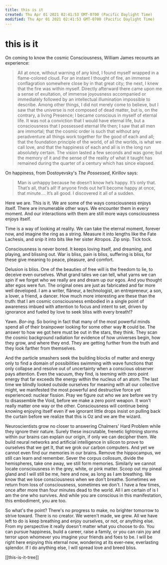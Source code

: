 ```yaml
---
title: this is it
created: Thu Apr 01 2021 02:41:53 GMT-0700 (Pacific Daylight Time)
modified: Thu Apr 01 2021 02:41:53 GMT-0700 (Pacific Daylight Time)
---
```

# this is it

On coming to know the cosmic Consciousness, William James recounts an experience:

> All at once, without warning of any kind, I found myself wrapped in a flame-colored cloud. For an instant I thought of fire, an immense conflagration somewhere close by in that great city; the next, I knew that the fire was within myself. Directly afterward there came upon me a sense of exultation, of immense joyousness accompanied or immediately followed by an intellectual illumination impossible to describe. Among other things, I did not merely come to believe, but I saw that the universe is not composed of dead matter, but is, on the contrary, a living Presence; I became conscious in myself of eternal life. It was not a conviction that I would have eternal life, but a consciousness that I possessed eternal life then; I saw that all men are immortal; that the cosmic order is such that without any peradventure all things work together for the good of each and all; that the foundation principle of the world, of all the worlds, is what we call love, and that the happiness of each and all is in the long run absolutely certain. The vision lasted a few seconds and was gone; but the memory of it and the sense of the reality of what it taught has remained during the quarter of a century which has since elapsed.

On happiness, from Dostoyevsky's _The Possessed_, Kirillov says:

> Man is unhappy because he doesn’t know he’s happy. It’s only that. That’s all, that’s all! If anyone finds out he’ll become happy at once, that minute.… It’s all good. I discovered it all of a sudden.

Here we are. This is it. We are some of the ways consciousness enjoys itself. There are innumerable other ways. We encounter them in every moment. And our interactions with them are still more ways consciousness enjoys itself.

Time is a way of looking at reality. We can take the eternal moment, forever now, and imagine the ring as a string. Measure it into lengths like the Fate Lachesis, and snip it into bits like her sister Atropos. Zip snip. Tick tock.

Consciousness is never bored. It keeps loving itself, and dreaming, and playing, and blissing out. War is bliss, pain is bliss, suffering is bliss, for these give meaning to peace, pleasure, and comfort.

Delusion is bliss. One of the beauties of free will is the freedom to lie, to deceive even ourselves. What grand tales we can tell, what yarns we can spin if we forget who we really are and dream up our egos. And you thought alter egos were fun. The original ones are just as fabricated and far more well developed. I am a writer, flâneur, a technologist, an entrepreneur, a son, a lover, a friend, a dancer. How much more interesting are these than the truth: that I am cosmic consciousness embodied in a single point of awareness imbued with attention to focus and intent to set, driven by ignorance and fueled by love to seek bliss with every breath!?

Yawn. _Bor-ing_. So boring in fact that many of the most powerful minds spend all of their brainpower looking for some other way **It** could be. The answer to how we got here must be out in the stars, they think. They scan the cosmic background radiation for evidence of how universes begin, how they grow, and where they end. They are getting further from the truth and they look farther from themselves.

And the particle smashers seek the building blocks of matter and energy only to find a domain of possibilities swimming with wave functions that only collapse and resolve out of uncertainty when a conscious observer pays attention. Even the vacuum, they find, is teeming with zero point energy that far exceeds the energy within the nucleus of an atom. The last time we blindly looked outside ourselves for meaning with all our collective might, we manifested the most powerful and destructive force yet experienced: nuclear fission. Pray we figure out who we are before we try to disassemble the Void, before we make a zero point weapon. It won't really matter one way or the other. Consciousness will continue being knowing enjoying itself even if we ignorant little drops insist on pulling back the curtain before we realize that this is Oz and we are the wizard.

Neuroscientists grow no closer to answering Chalmers' Hard Problem while they ignore their nature. Surely these inscrutable, frenetic lightning storms within our brains can explain our origin, if only we can decipher them. We build neural networks and artificial intelligence in silicon to prove to ourselves that we get It, that we grok our carbon computers. And yet we cannot even find our memories in our brains. Remove the hippocampus, we still can learn and remember. Sever the corpus collosum, divide the hemispheres, take one away, we still form memories. Similarly we cannot locate consciousness in the grey, white, or pink matter. Scoop out my pineal gland and I will still be me, here and now, as long as I am breathing. We know that we lose consciousness when we don't breathe. Sometimes we return from loss of consciousness, sometimes we don't. I have a few times, once after more than four minutes dead to the world. All I am certain of is I am the one who survives. And while you are conscious in this manifestation, this embodiment, you are too.

So what's the point? There's no progress to make, no brighter tomorrow to strive toward. There is no creator. We weren't made, we grew. All we have left to do is keep breathing and enjoy ourselves, or not, or anything else. From my perspective it really doesn't matter what you choose to do. You can pursue happiness, build a career, raise a family, or you can rain joy and terror upon whomever you imagine your friends and foes to be. I will be right here enjoying this eternal now, wondering at its ever-new, everlasting splendor. If I do anything else, I will spread love and breed bliss.

[[this-is-it-tree]]


